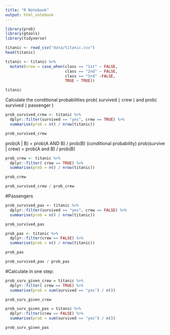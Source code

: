 ```yaml
---
title: "R Notebook"
output: html_notebook
---
```


```r
library(prob)
library(gtools)
library(tidyverse)
```
```r
titanic <- read_csv("data/titanic.csv")
head(titanic)
```

```r
titanic <- titanic %>% 
  mutate(crew = case_when(class == "1st" ~ FALSE,
                          class == "2nd" ~ FALSE,
                          class == "3rd" ~FALSE,
                          TRUE ~ TRUE))

titanic
```
Calculate the conditional probabilities prob( survived ∣ crew )
and prob( survived ∣ passenger )
```r
prob_survived_crew <- titanic %>% 
  dplyr::filter(survived == "yes", crew == TRUE) %>% 
  summarise(prob = n() / nrow(titanic))

prob_survived_crew
```
 prob(A | B) = prob(A AND B) / prob(B) (conditional probability)
 prob(survive | crew) = prob(A and B) / prob(B)
```r
prob_crew <- titanic %>% 
  dplyr::filter( crew == TRUE) %>% 
  summarise(prob = n() / nrow(titanic))

prob_crew
```
```r
prob_survived_crew / prob_crew
```
#Passengers
```r
prob_survived_pas <- titanic %>% 
  dplyr::filter(survived == "yes", crew == FALSE) %>% 
  summarise(prob = n() / nrow(titanic))

prob_survived_pas
```
```r
prob_pas <- titanic %>% 
  dplyr::filter(crew == FALSE) %>% 
  summarise(prob = n() / nrow(titanic))

prob_pas
```
```r
prob_survived_pas / prob_pas
```
#Calculate in one step:
```r
prob_surv_given_crew = titanic %>%
  dplyr::filter( crew == TRUE) %>%
  summarise(prob = sum(survived == "yes") / n())

prob_surv_given_crew
```
```r
prob_surv_given_pas = titanic %>%
  dplyr::filter(crew == FALSE) %>%
  summarise(prob = sum(survived == "yes") / n())

prob_surv_given_pas
```


 

